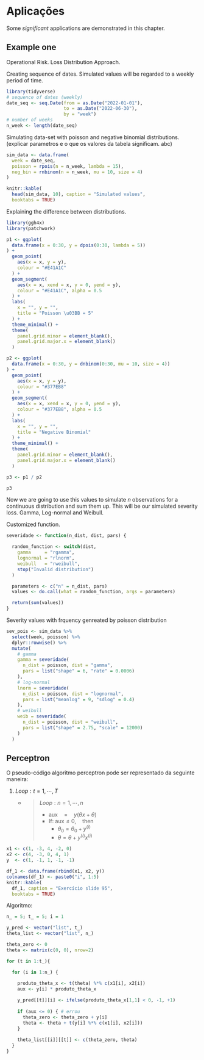 # Aplicações

Some _significant_ applications are demonstrated in this chapter.

## Example one

Operational Risk. Loss Distribution Approach.

Creating sequence of dates. Simulated values will be regarded to a weekly period of time.

```r
library(tidyverse)
# sequence of dates (weekly)
date_seq <- seq.Date(from = as.Date("2022-01-01"),
                     to = as.Date("2022-06-30"),
                     by = "week")
# number of weeks
n_week <- length(date_seq)
```

Simulating data-set with poisson and negative binomial distributions.
(explicar parametros e o que os valores da tabela significam. abc)
```r
sim_data <- data.frame(
  week = date_seq,
  poisson = rpois(n = n_week, lambda = 15),
  neg_bin = rnbinom(n = n_week, mu = 10, size = 4)
)

knitr::kable(
  head(sim_data, 10), caption = "Simulated values",
  booktabs = TRUE)
```

Explaining the difference between distributions.

```r
library(ggh4x)
library(patchwork)

p1 <- ggplot(
  data.frame(x = 0:30, y = dpois(0:30, lambda = 5))
) +
  geom_point(
    aes(x = x, y = y),
    colour = "#E41A1C"
  ) +
  geom_segment(
    aes(x = x, xend = x, y = 0, yend = y),
    colour = "#E41A1C", alpha = 0.5
  ) +
  labs(
    x = "", y = "",
    title = "Poisson \u03BB = 5"
  ) +
  theme_minimal() +
  theme(
    panel.grid.minor = element_blank(),
    panel.grid.major.x = element_blank()
  )

p2 <- ggplot(
  data.frame(x = 0:30, y = dnbinom(0:30, mu = 10, size = 4))
) +
  geom_point(
    aes(x = x, y = y),
    colour = "#377EB8"
  ) +
  geom_segment(
    aes(x = x, xend = x, y = 0, yend = y),
    colour = "#377EB8", alpha = 0.5
  ) +
  labs(
    x = "", y = "",
    title = "Negative Binomial"
  ) +
  theme_minimal() +
  theme(
    panel.grid.minor = element_blank(),
    panel.grid.major.x = element_blank()
  )

p3 <- p1 / p2

p3
```
Now we are going to use this values to simulate $n$ observations for a continuous distribution and sum them up.
This will be our simulated severity loss.
Gamma, Log-normal and Weibull.

Customized function.


```r
severidade <- function(n_dist, dist, pars) {

  random_function <- switch(dist,
    gamma     = "rgamma",
    lognormal = "rlnorm",
    weibull   = "rweibull",
    stop("Invalid distribution")
  )

  parameters <- c("n" = n_dist, pars)
  values <- do.call(what = random_function, args = parameters)

  return(sum(values))
}
```

Severity values with frquency genreated by poisson distribution
```r

sev_pois <- sim_data %>%
  select(week, poisson) %>%
  dplyr::rowwise() %>%
  mutate(
    # gamma
    gamma = severidade(
      n_dist = poisson, dist = "gamma",
      pars = list("shape" = 6, "rate" = 0.0006)
    ),
    # log-normal
    lnorm = severidade(
      n_dist = poisson, dist = "lognormal",
      pars = list("meanlog" = 9, "sdlog" = 0.4)
    ),
    # weibull
    weib = severidade(
      n_dist = poisson, dist = "weibull",
      pars = list("shape" = 2.75, "scale" = 12000)
    )
  )
```

## Perceptron

O pseudo-código algoritmo perceptron pode ser representado da seguinte maneira:

1. $Loop: t = 1, \cdots, T$
   -  > $Loop: n = 1, \cdots, n$ 
      > + $\text{aux} \quad = \quad y (\theta x + \theta)$ 
      > + $\text{If: aux} \le 0, \quad \text{then}$ 
      >   + $\theta_0 = \theta_0 + y^{(i)}$
      >   + $\theta = \theta + y^{(i)}x^{(i)}$



```r
x1 <- c(1, -3, 4, -2, 0)
x2 <- c(4, -3, 0, 4, 1)
y  <- c(1, -1, 1, -1, -1)
```

```r
df_1 <- data.frame(rbind(x1, x2, y))
colnames(df_1) <- paste0("i", 1:5)
knitr::kable(
  df_1, caption = "Exercício slide 95",
  booktabs = TRUE)
```

Algoritmo:

```r
n_ = 5; t_ = 5; i = 1

y_pred <- vector("list", t_)
theta_list <- vector("list", n_)

theta_zero <- 0
theta <- matrix(c(0, 0), nrow=2)
```

```r
for (t in 1:t_){

  for (i in 1:n_) {
    
    produto_theta_x <- t(theta) %*% c(x1[i], x2[i])
    aux <- y[i] * produto_theta_x

    y_pred[[t]][i] <- ifelse(produto_theta_x[1,1] < 0, -1, +1)
    
    if (aux <= 0) { # errou
      theta_zero <- theta_zero + y[i]
      theta <- theta + t(y[i] %*% c(x1[i], x2[i]))
    }
    
    theta_list[[i]][[t]] <- c(theta_zero, theta)
  }
}
```